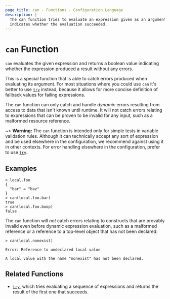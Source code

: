 ```yaml
---
page_title: can - Functions - Configuration Language
description: |-
  The can function tries to evaluate an expression given as an argument and
  indicates whether the evaluation succeeded.
---
```


# `can` Function

`can` evaluates the given expression and returns a boolean value indicating
whether the expression produced a result without any errors.

This is a special function that is able to catch errors produced when evaluating
its argument. For most situations where you could use `can` it's better to use
[`try`](/packer/docs/templates/hcl_templates/functions/conversion/try) instead, because it allows for more concise definition of
fallback values for failing expressions.

The `can` function can only catch and handle _dynamic_ errors resulting from
access to data that isn't known until runtime. It will not catch errors
relating to expressions that can be proven to be invalid for any input, such
as a malformed resource reference.

~> **Warning:** The `can` function is intended only for simple tests in
variable validation rules. Although it can technically accept any sort of
expression and be used elsewhere in the configuration, we recommend against
using it in other contexts. For error handling elsewhere in the configuration,
prefer to use [`try`](/packer/docs/templates/hcl_templates/functions/conversion/try).

## Examples

```shell-session
> local.foo
{
  "bar" = "baz"
}
> can(local.foo.bar)
true
> can(local.foo.boop)
false
```

The `can` function will _not_ catch errors relating to constructs that are
provably invalid even before dynamic expression evaluation, such as a malformed
reference or a reference to a top-level object that has not been declared:

```shell-session
> can(local.nonexist)

Error: Reference to undeclared local value

A local value with the name "nonexist" has not been declared.
```

## Related Functions

- [`try`](/packer/docs/templates/hcl_templates/functions/conversion/try), which tries evaluating a sequence of expressions and
  returns the result of the first one that succeeds.
